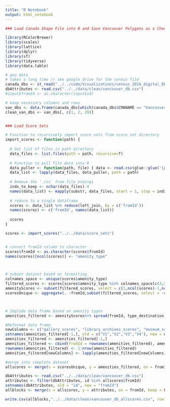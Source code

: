 ```yaml
---
title: "R Notebook"
output: html_notebook
---
```


```r
### Load Canada Shape File into R and Save Vancouver Polygons as a Checkpoint

library(RColorBrewer)
library(scales)
library(lattice)
library(dplyr)
library(sf)
library(tidyverse)
library(data.table)

# geo data
# takes a long time // see google drive for the census file
canada_dbs <- st_read("../../code/Visualizations/census_2016_digital_DBS_gml_cartographic/ldb_000b16g_e.gml")
dbAttributes <- read.csv("../../data/clean/vancouver_db.csv")
#input$fromId <- as.character(input$id)

# keep necessary columns and rows
van_dbs <- data.frame(canada_dbs[which(canada_dbs$CMANAME == "Vancouver"), ])
clean_van_dbs <- van_dbs[, c(1, 2, 29)]


### Load Score Sets

# Function to recursively import score sets from score set directory
import_scores <- function(path) {
  
  # Get list of files in path directory
  data_files <- list.files(path = path, recursive=T)
  
  # Function to pull file data into R
  data_puller <- function(path, file) { data <- read.csv(glue::glue('{path}/{file}')) }
  data_list <- lapply(data_files, data_puller, path = path)
  
  # Remove the '.csv' from file endings
  indx_to_keep <- nchar(data_files)-4
  names(data_list) <- mapply(substr, data_files, start = 1, stop = indx_to_keep, USE.NAMES = FALSE)
  
  # reduce to a single dataframe
  scores <- data_list %>% reduce(left_join, by = c('fromId')) 
  names(scores) <- c('fromId', names(data_list))
  
  scores
}

scores <- import_scores("../../data/score_sets")


# convert fromId column to character
scores$fromId <- as.character(scores$fromId)
names(scores)[ncol(scores)] <- "amenity_type"



# subset dataset based on formatting
colnames_space <- unique(scores$amenity_type)
filtered_scores <- scores[scores$amenity_type %in% colnames_space[c(3,5,7,8)], ]
amenityScores <- subset(filtered_scores, select = c(1,ncol(scores)-1,ncol(scores)))
scoresUnique <- aggregate(. ~fromId,subset(filtered_scores, select = -c(ncol(scores)-1, ncol(scores))), mean)



# Implode data frame based on amenity types
amenities_filtered <- amenityScores%>% spread(fromId, type_destination_scores, fill = NA, convert = FALSE) %>% t() %>% as.data.frame()

#Reformat data frame 
newColumns <- c("gallery_scores", "library_archives_scores", "museum_score", "theatre_concert_hall_scores")
setnames(amenities_filtered[-1,], old = c("V1","V2","V3","V4"), new = newColumns)
amenities_filtered <- amenities_filtered[-1,]
amenities_filtered <- cbind(fromId = rownames(amenities_filtered), amenities_filtered)
rownames(amenities_filtered) <- 1:nrow(amenities_filtered)
amenities_filtered[newColumns] <- lapply(amenities_filtered[newColumns],as.numeric) %>% as.data.frame()

#merge into complete dataset
allscores <- merge(x = scoresUnique, y = amenities_filtered, on = fromId)

dbAttributes <- read.csv("../../data/clean/vancouver_db.csv")
attributes <- filter(dbAttributes, id %in% allscores$fromId)
setnames(dbAttributes, old = "id", new = "fromId")
allblocks <- merge(x = allscores, y = attributes, on = fromId, keep = FALSE)[-2]

write.csv(allblocks,"../../data/clean/vancouver_db_allscores.csv", row.names = FALSE)
```



